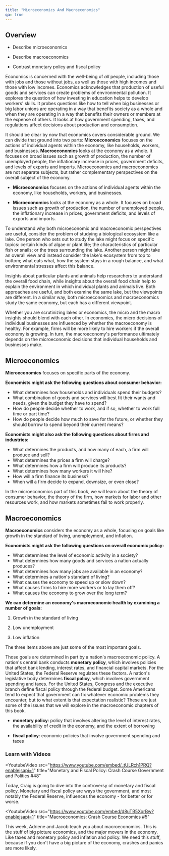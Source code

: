 ```yaml
---
title: "Microeconomics And Macroeconomics"
qa: true
---
```


<div className="content-chunk" data-subsection-id = "overview">

## Overview

<Info title="By the end of this section, you will be able to:">

- Describe microeconomics

- Describe macroeconomics

- Contrast monetary policy and fiscal policy

</Info>

Economics is concerned with the well-being of _all_ people, including those with jobs and those without jobs, as well as those with high incomes and those with low incomes. Economics acknowledges that production of useful goods and services can create problems of environmental pollution. It explores the question of how investing in education helps to develop workers' skills. It probes questions like how to tell when big businesses or big labor unions are operating in a way that benefits society as a whole and when they are operating in a way that benefits their owners or members at the expense of others. It looks at how government spending, taxes, and regulations affect decisions about production and consumption.

It should be clear by now that economics covers considerable ground. We can divide that ground into two parts: **Microeconomics** focuses on the actions of individual agents within the economy, like households, workers, and businesses. **Macroeconomics** looks at the economy as a whole. It focuses on broad issues such as growth of production, the number of unemployed people, the inflationary increase in prices, government deficits, and levels of exports and imports. Microeconomics and macroeconomics are not separate subjects, but rather complementary perspectives on the overall subject of the economy.

<Warning>

- **Microeconomics** focuses on the actions of individual agents within the economy, like households, workers, and businesses.

- **Microeconomics** looks at the economy as a whole. It focuses on broad issues such as growth of production, the number of unemployed people, the inflationary increase in prices, government deficits, and levels of exports and imports.

</Warning>

To understand why both microeconomic and macroeconomic perspectives are useful, consider the problem of studying a biological ecosystem like a lake. One person who sets out to study the lake might focus on specific topics: certain kinds of algae or plant life; the characteristics of particular fish or snails; or the trees surrounding the lake. Another person might take an overall view and instead consider the lake's ecosystem from top to bottom; what eats what, how the system stays in a rough balance, and what environmental stresses affect this balance.

Insights about particular plants and animals help researchers to understand the overall food chain, while insights about the overall food chain help to explain the environment in which individual plants and animals live. Both approaches are useful, and both examine the same lake, but the viewpoints are different. In a similar way, both microeconomics and macroeconomics study the same economy, but each has a different viewpoint.

Whether you are scrutinizing lakes or economics, the micro and the macro insights should blend with each other. In economics, the micro decisions of individual businesses are influenced by whether the macroeconomy is healthy. For example, firms will be more likely to hire workers if the overall economy is growing. In turn, the macroeconomy's performance ultimately depends on the microeconomic decisions that individual households and businesses make.

</div>

<div className="content-chunk" data-subsection-id = "microeconomics">

## Microeconomics

**Microeconomics** focuses on specific parts of the economy.

**Economists might ask the following questions about consumer behavior:**

- What determines how households and individuals spend their budgets?
- What combination of goods and services will best fit their wants and needs, given the budget they have to spend?
- How do people decide whether to work, and if so, whether to work full time or part time?
- How do people decide how much to save for the future, or whether they should borrow to spend beyond their current means?

**Economists might also ask the following questions about firms and industries:**

- What determines the products, and how many of each, a firm will produce and sell?
- What determines the prices a firm will charge?
- What determines how a firm will produce its products?
- What determines how many workers it will hire?
- How will a firm finance its business?
- When will a firm decide to expand, downsize, or even close?

In the microeconomics part of this book, we will learn about the theory of consumer behavior, the theory of the firm, how markets for labor and other resources work, and how markets sometimes fail to work properly.

</div>

<div className="content-chunk" data-subsection-id = "macroeconomics">

## Macroeconomics

**Macroeconomics** considers the economy as a whole, focusing on goals like growth in the standard of living, unemployment, and inflation.

**Economists might ask the following questions on overall economic policy:**

- What determines the level of economic activity in a society?
- What determines how many goods and services a nation actually produces?
- What determines how many jobs are available in an economy?
- What determines a nation's standard of living?
- What causes the economy to speed up or slow down?
- What causes firms to hire more workers or to lay them off?
- What causes the economy to grow over the long term?

**We can determine an economy's macroeconomic health by examining a number of goals:**

1. Growth in the standard of living

2. Low unemployment

3. Low inflation

The three items above are just some of the most important goals.

Those goals are determined in part by a nation's macroeconomic policy. A nation's central bank conducts **monetary policy**, which involves policies that affect bank lending, interest rates, and financial capital markets. For the United States, the Federal Reserve regulates these factors. A nation's legislative body determines **fiscal policy**, which involves government spending and taxes. For the United States, Congress and the executive branch define fiscal policy through the federal budget. Some Americans tend to expect that government can fix whatever economic problems they encounter, but to what extent is that expectation realistic? These are just some of the issues that we will explore in the macroeconomic chapters of this book.

<Warning>

- **monetary policy**: policy that involves altering the level of interest rates, the availability of credit in the economy, and the extent of borrowing

- **fiscal policy**: economic policies that involve government spending and taxes

</Warning>

</div>

<div className="content-chunk" data-subsection-id = "monetary-and-fiscal-policy-video">

### Learn with Videos

<YoutubeVideo
  src="https://www.youtube.com/embed/_tULRch1PRQ?enablejsapi=1"
  title="Monetary and Fiscal Policy: Crash Course Government and Politics #48"
>
  Today, Craig is going to dive into the controversy of monetary and fiscal
  policy. Monetary and fiscal policy are ways the government, and most notably
  the Federal Reserve, influences the economy - for better or for worse.
</YoutubeVideo>

<YoutubeVideo
  src="https://www.youtube.com/embed/d8uTB5XorBw?enablejsapi=1"
  title="Macroeconomics: Crash Course Economics #5"
>
  This week, Adriene and Jacob teach you about macroeconomics. This is the stuff
  of big picture economics, and the major movers in the economy. Like taxes and
  monetary policy and inflation and policy. We need this stuff, because if you
  don't have a big picture of the economy, crashes and panics are more likely.
</YoutubeVideo>

</div>
